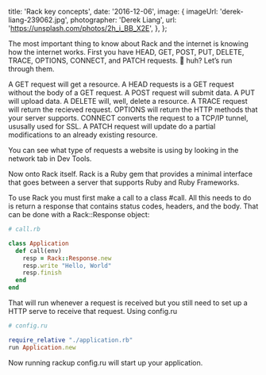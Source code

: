 
  title: 'Rack key concepts',
  date: '2016-12-06',
  image: {
    imageUrl: 'derek-liang-239062.jpg',
    photographer: 'Derek Liang',
    url: 'https://unsplash.com/photos/2h_i_BB_X2E',
  },
};


The most important thing to know about Rack and the internet is knowing how the
internet works. First you have HEAD, GET, POST, PUT, DELETE, TRACE, OPTIONS,
CONNECT, and PATCH requests. 🤔 huh? Let’s run through them.

A GET request will get a resource. A HEAD requests is a GET request without the
body of a GET request. A POST request will submit data. A PUT will upload data.
A DELETE will, well, delete a resource. A TRACE request will return the recieved
request. OPTIONS will return the HTTP methods that your server supports. CONNECT
converts the request to a TCP/IP tunnel, ususally used for SSL. A PATCH request
will update do a partial modifications to an already existing resource.

You can see what type of requests a website is using by looking in the network
tab in Dev Tools.

Now onto Rack itself. Rack is a Ruby gem that provides a minimal interface that
goes between a server that supports Ruby and Ruby Frameworks.

To use Rack you must first make a call to a class #call. All this needs to do is
return a response that contains status codes, headers, and the body. That can be
done with a Rack::Response object:

```ruby
# call.rb

class Application
  def call(env)
    resp = Rack::Response.new
    resp.write "Hello, World"
    resp.finish
  end
end
```

That will run whenever a request is received but you still need to set up a HTTP
serve to receive that request. Using config.ru

```ruby
# config.ru

require_relative "./application.rb"
run Application.new
```

Now running rackup config.ru will start up your application.

